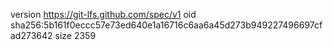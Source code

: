 version https://git-lfs.github.com/spec/v1
oid sha256:5b161f0eccc57e73ed640e1a16716c6aa6a45d273b949227496697cfad273642
size 2359
